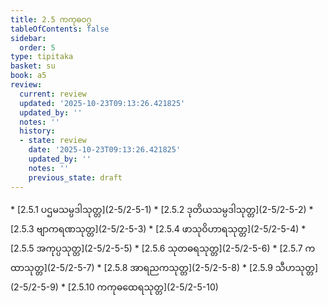 ```yaml
---
title: 2.5 ကကုဓဝဂ္ဂ
tableOfContents: false
sidebar:
  order: 5
type: tipitaka
basket: su
book: a5
review:
  current: review
  updated: '2025-10-23T09:13:26.421825'
  updated_by: ''
  notes: ''
  history:
  - state: review
    date: '2025-10-23T09:13:26.421825'
    updated_by: ''
    notes: ''
    previous_state: draft
---
```



<ReviewStatus review={frontmatter.review} showDetails={true} />

<HypothesisAnnotation frontmatter={frontmatter} />

<DynamicBreadcrumb />



<TableOfContents book="a5" section="2.5">
* [2.5.1 ပဌမသမ္ပဒါသုတ္တ](2-5/2-5-1)
* [2.5.2 ဒုတိယသမ္ပဒါသုတ္တ](2-5/2-5-2)
* [2.5.3 ဗျာကရဏသုတ္တ](2-5/2-5-3)
* [2.5.4 ဖာသုဝိဟာရသုတ္တ](2-5/2-5-4)
* [2.5.5 အကုပ္ပသုတ္တ](2-5/2-5-5)
* [2.5.6 သုတဓရသုတ္တ](2-5/2-5-6)
* [2.5.7 ကထာသုတ္တ](2-5/2-5-7)
* [2.5.8 အာရညကသုတ္တ](2-5/2-5-8)
* [2.5.9 သီဟသုတ္တ](2-5/2-5-9)
* [2.5.10 ကကုဓထေရသုတ္တ](2-5/2-5-10)
</TableOfContents>